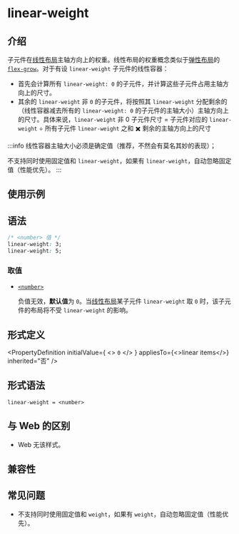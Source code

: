 # linear-weight

## 介绍

子元件在[线性布局](guide/ui/layout/linear-layout.mdx)主轴方向上的权重。线性布局的权重概念类似于[弹性布局](guide/ui/layout/flexible-box-layout.mdx)的 [`flex-grow`](./flex-grow.mdx)。对于有设 `linear-weight` 子元件的线性容器：

- 首先会计算所有 `linear-weight: 0` 的子元件，并计算这些子元件占用主轴方向上的尺寸。
- 其余的 `linear-weight` 非 `0` 的子元件，将按照其 `linear-weight` 分配剩余的（线性容器减去所有的 `linear-weight: 0` 的子元件的主轴大小）主轴方向上的尺寸。具体来说，`linear-weight` 非 0 子元件尺寸 = 子元件对应的 `linear-weight` ÷ 所有子元件 `linear-weight` 之和 ✖️ 剩余的主轴方向上的尺寸

:::info
线性容器主轴大小必须是确定值（推荐，不然会有莫名其妙的表现）；

不支持同时使用固定值和 `linear-weight`，如果有 `linear-weight`，自动忽略固定值（性能优先）。
:::

## 使用示例


<Go
  example="css-api"
  entry="src/linear-weight"
  defaultFile="src/linear-weight/App.tsx"
  img="/assets/doc/css/linear-weight.png"
  defaultEntryFile="dist/linear-weight.lynx.bundle"
  entry="src/linear-weight"
/>

## 语法

```css
/* <number> 值 */
linear-weight: 3;
linear-weight: 5;
```

### 取值

- [`<number>`](api/css/data-type/number.mdx)

  负值无效，**默认值**为 `0`。当[线性布局](guide/ui/layout/linear-layout.mdx)某子元件 `linear-weight` 取 `0` 时，该子元件的布局将不受 `linear-weight` 的影响。

## 形式定义


<PropertyDefinition
  initialValue={
    <>
      <code>0</code>
    </>
  }
  appliesTo={<>linear items</>}
  inherited="否"
/>

## 形式语法

```
linear-weight = <number>
```

## 与 Web 的区别

- Web 无该样式。

## 兼容性


<LegacyCompatTable metadata="css/properties/linear-weight" />

## 常见问题

- 不支持同时使用固定值和 `weight`，如果有 `weight`，自动忽略固定值（性能优先）。
